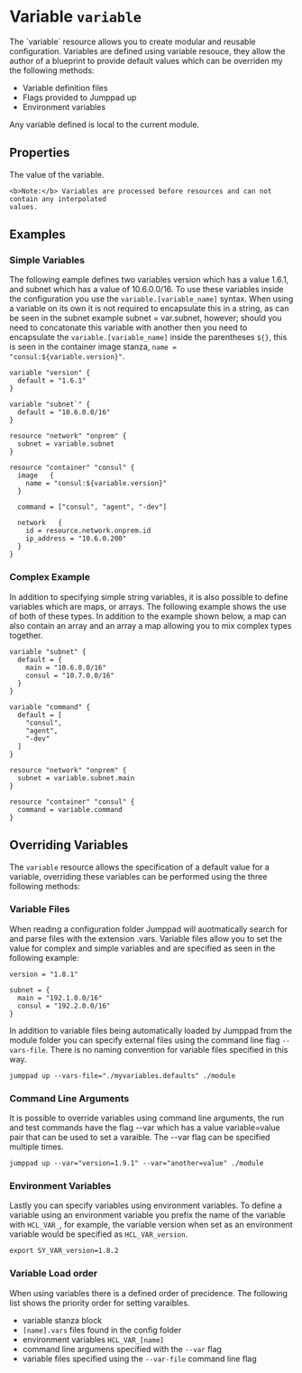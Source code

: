 # Variable `variable`

<Intro>
The `variable` resource allows you to create modular and reusable configuration. 
Variables are defined using variable resouce, they allow the author of a blueprint 
to provide default values which can be overriden my the following methods:

* Variable definition files
* Flags provided to Jumppad up
* Environment variables

Any variable defined is local to the current module. 
</Intro>

## Properties

<Properties>
  <Property name="value" type="string" required="true" value="">
    The value of the variable.

    <b>Note:</b> Variables are processed before resources and can not contain any interpolated
    values.
  </Property>
</Properties>

## Examples

### Simple Variables
The following eample defines two variables version which has a value 1.6.1,
and subnet which has a value of 10.6.0.0/16. To use these variables inside
the configuration you use the `variable.[variable_name]` syntax. When using a variable 
on its own it is not required to encapsulate this in a string, as can be seen
in the subnet example subnet = var.subnet, however; should you need to concatonate
this variable with another then you need to encapsulate the `variable.[variable_name]`
inside the parentheses `${}`, this is seen in the container image stanza, 
`name = "consul:${variable.version}"`.


```hcl
variable "version" {
  default = "1.6.1"
}

variable "subnet`" {
  default = "10.6.0.0/16"
}

resource "network" "onprem" {
  subnet = variable.subnet
}

resource "container" "consul" {
  image   {
    name = "consul:${variable.version}"
  }

  command = ["consul", "agent", "-dev"]

  network   {
    id = resource.network.onprem.id
    ip_address = "10.6.0.200"
  }
}
```

### Complex Example

In addition to specifying simple string variables, it is also possible to define 
variables which are maps, or arrays. The following example shows the use of both 
of these types. In addition to the example shown below, a map can also contain 
an array and an array a map allowing you to mix complex types together.

```hcl
variable "subnet" {
  default = {
    main = "10.6.0.0/16"
    consul = "10.7.0.0/16"
  }
}

variable "command" {
  default = [
    "consul",
    "agent",
    "-dev"
  ]
}

resource "network" "onprem" {
  subnet = variable.subnet.main
}

resource "container" "consul" {
  command = variable.command
}
```

## Overriding Variables

The `variable` resource allows the specification of a default value for a variable,
overriding these variables can be performed using the three following methods:

### Variable Files

When reading a configuration folder Jumppad will auotmatically search for and 
parse files with the extension .vars. Variable files allow you to set the value 
for complex and simple variables and are specified as seen in the following example:

```hcl
version = "1.8.1"

subnet = {
  main = "192.1.0.0/16"
  consul = "192.2.0.0/16"
}
```

In addition to variable files being automatically loaded by Jumppad from the 
module folder you can specify external files using the command line flag `--vars-file`. 
There is no naming convention for variable files specified in this way.

```shell
jumppad up --vars-file="./myvariables.defaults" ./module 
```

### Command Line Arguments

It is possible to override variables using command line arguments, the run and
test commands have the flag --var which has a value variable=value pair that can
be used to set a varaible. The --var flag can be specified multiple times.

```shell
jumppad up --var="version=1.9.1" --var="another=value" ./module 
```

### Environment Variables

Lastly you can specify variables using environment variables. To define a variable
using an environment variable you prefix the name of the variable with `HCL_VAR_`, 
for example, the variable version when set as an environment variable would 
be specified as `HCL_VAR_version`.

```shell
export SY_VAR_version=1.8.2
```

### Variable Load order

When using variables there is a defined order of precidence. The following list shows the priority order for setting varaibles.

* variable stanza block
* `[name].vars` files found in the config folder
* environment variables `HCL_VAR_[name]`
* command line argumens specified with the `--var` flag
* variable files specified using the `--var-file` command line flag
